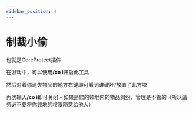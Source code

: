 ```yaml
---
sidebar_position: 4
---
```


# 制裁小偷
也就是CoreProtect插件

在游戏中，可以使用<strong>/co i</strong>开启此工具

然后对着你遗失物品的地方右键即可看到谁破坏/放置了此方块

再次输入<strong>/co i</strong>即可关闭
<Admonition type="caution">
    - 如果是您的领地内的物品纠纷，管理是不管的（所以请务必不要将你领地的权限随意给他人）
</Admonition>